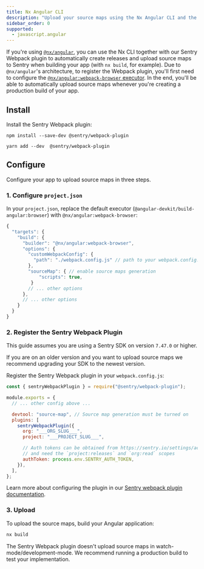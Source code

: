 ```yaml
---
title: Nx Angular CLI
description: "Upload your source maps using the Nx Angular CLI and the Sentry Webpack plugin."
sidebar_order: 0
supported:
  - javascript.angular
---
```


If you're using [`@nx/angular`](https://nx.dev/packages/angular), you can use the Nx CLI together with our Sentry Webpack plugin to automatically create releases and upload source maps to Sentry when building your app (with `nx build`, for example).
Due to `@nx/angular`'s architecture, to register the Webpack plugin, you'll first need to configure the [`@nx/angular:webpack-browser` executor](https://nx.dev/packages/angular/executors/webpack-browser).
In the end, you'll be able to automatically upload source maps whenever you're creating a production build of your app.

## Install

Install the Sentry Webpack plugin:

```shell {tabTitle:npm}
npm install --save-dev @sentry/webpack-plugin
```

```shell {tabTitle:Yarn}
yarn add --dev  @sentry/webpack-plugin
```

## Configure

Configure your app to upload source maps in three steps.

### 1. Configure `project.json`

In your `project.json`, replace the default executor (`@angular-devkit/build-angular:browser`) with `@nx/angular:webpack-browser`:

```javascript {filename:project.json}
{
  "targets": {
    "build": {
      "builder": "@nx/angular:webpack-browser",
      "options": {
        "customWebpackConfig": {
          "path": "./webpack.config.js" // path to your webpack.config.js
        },
        "sourceMap": { // enable source maps generation
            "scripts": true,
         }
        // ... other options
      },
      // ... other options
    }
  }
}
```

### 2. Register the Sentry Webpack Plugin

<Note>

This guide assumes you are using a Sentry SDK on version `7.47.0` or higher.

If you are on an older version and you want to upload source maps we recommend upgrading your SDK to the newest version.

</Note>

Register the Sentry Webpack plugin in your `webpack.config.js`:

<SignInNote />

```javascript {filename:webpack.config.js}
const { sentryWebpackPlugin } = require("@sentry/webpack-plugin");

module.exports = {
  // ... other config above ...

  devtool: "source-map", // Source map generation must be turned on
  plugins: [
    sentryWebpackPlugin({
      org: "___ORG_SLUG___",
      project: "___PROJECT_SLUG___",

      // Auth tokens can be obtained from https://sentry.io/settings/account/api/auth-tokens/
      // and need the `project:releases` and `org:read` scopes
      authToken: process.env.SENTRY_AUTH_TOKEN,
    }),
  ],
};
```

Learn more about configuring the plugin in our [Sentry webpack plugin documentation](https://www.npmjs.com/package/@sentry/webpack-plugin).

### 3. Upload

To upload the source maps, build your Angular application:

```bash
nx build
```

<Note>

The Sentry Webpack plugin doesn't upload source maps in watch-mode/development-mode.
We recommend running a production build to test your implementation.

</Note>

